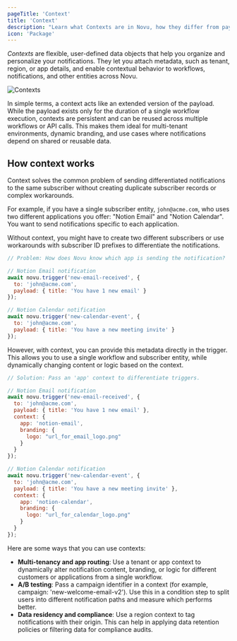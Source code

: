 ```yaml
---
pageTitle: 'Context'
title: 'Context'
description: "Learn what Contexts are in Novu, how they differ from payloads, and how they help you organize and personalize notifications across workflows."
icon: 'Package'
---
```


_Contexts_ are flexible, user-defined data objects that help you organize and personalize your notifications. They let you attach metadata, such as tenant, region, or app details, and enable contextual behavior to workflows, notifications, and other entities across Novu.

![Contexts](/images/inbox/Contexts.png)

In simple terms, a context acts like an extended version of the payload. While the payload exists only for the duration of a single workflow execution, contexts are persistent and can be reused across multiple workflows or API calls. This makes them ideal for multi-tenant environments, dynamic branding, and use cases where notifications depend on shared or reusable data.

## How context works

Context solves the common problem of sending differentiated notifications to the same subscriber without creating duplicate subscriber records or complex workarounds.

For example, if you have a single subscriber entity, `john@acme.com`, who uses two different applications you offer: "Notion Email" and "Notion Calendar". You want to send notifications specific to each application.

Without context, you might have to create two different subscribers or use workarounds with subscriber ID prefixes to differentiate the notifications.

```javascript
// Problem: How does Novu know which app is sending the notification?

// Notion Email notification
await novu.trigger('new-email-received', {
  to: 'john@acme.com',
  payload: { title: 'You have 1 new email' }
});

// Notion Calendar notification  
await novu.trigger('new-calendar-event', {
  to: 'john@acme.com',
  payload: { title: 'You have a new meeting invite' }
});
```

However, with context, you can provide this metadata directly in the trigger. This allows you to use a single workflow and subscriber entity, while dynamically changing content or logic based on the context.

```javascript
// Solution: Pass an 'app' context to differentiate triggers.

// Notion Email notification
await novu.trigger('new-email-received', {
  to: 'john@acme.com',
  payload: { title: 'You have 1 new email' },
  context: {
    app: 'notion-email',
    branding: {
      logo: "url_for_email_logo.png"
    }
  }
});

// Notion Calendar notification  
await novu.trigger('new-calendar-event', {
  to: 'john@acme.com',
  payload: { title: 'You have a new meeting invite' },
  context: {
    app: 'notion-calendar',
    branding: {
      logo: "url_for_calendar_logo.png"
    }
  }
});
```

Here are some ways that you can use contexts:

- **Multi-tenancy and app routing**: Use a tenant or app context to dynamically alter notification content, branding, or logic for different customers or applications from a single workflow.
- **A/B testing**: Pass a campaign identifier in a context (for example, campaign: 'new-welcome-email-v2'). Use this in a condition step to split users into different notification paths and measure which performs better.
- **Data residency and compliance**: Use a region context to tag notifications with their origin. This can help in applying data retention policies or filtering data for compliance audits.